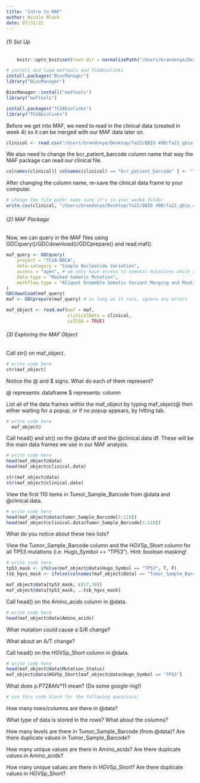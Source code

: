 ```yaml
---
title: "Intro to MAF"
author: Nicole Black
date: 07/31/22
---
```


###### (1) Set Up

```r
    knitr::opts_knit$set(root.dir = normalizePath("/Users/brandonye/Desktop/fa22/QBIO 490/fa22_qbio_490_brandon/analysis_data")) 
```

```r
# install and load maftools and TCGAbiolinks
install.packages("BiocManager")
library("BiocManager")

BiocManager::install("maftools")
library("maftools")

install.packages("TCGAbiolinks")
library("TCGAbiolinks")
```

Before we get into MAF, we need to read in the clinical data (created in week 4) so it can be merged with our MAF data later on.

```r
clinical <- read.csv("/Users/brandonye/Desktop/fa22/QBIO 490/fa22_qbio_490_brandon/analysis_data/brca_clinical_data.csv")
```

We also need to change the bcr_patient_barcode column name that way the MAF package can read our clinical file.

```r
colnames(clinical)[ colnames(clinical) == "bcr_patient_barcode" ] <- "Tumor_Sample_Barcode"
```

After changing the column name, re-save the clinical data frame to your computer.

```r
# change the file path! make sure it's in your week4 folder
write.csv(clinical, "/Users/brandonye/Desktop/fa22/QBIO 490/fa22_qbio_490_brandon/analysis_data/brca_clinical_data.csv", row.names = FALSE)
```

###### (2) MAF Package

Now, we can query in the MAF files using GDCquery()/GDCdownload()/GDCprepare() and read.maf(). 

```r
maf_query <- GDCquery(
    project = "TCGA-BRCA", 
    data.category = "Simple Nucleotide Variation", 
    access = "open", # we only have access to somatic mutations which are open access
    data.type = "Masked Somatic Mutation", 
    workflow.type = "Aliquot Ensemble Somatic Variant Merging and Masking"
)
GDCdownload(maf_query)
maf <- GDCprepare(maf_query) # as long as it runs, ignore any errors

maf_object <- read.maf(maf = maf, 
                       clinicalData = clinical,
                       isTCGA = TRUE)
```

###### (3) Exploring the MAF Object

Call str() on maf_object.

```r
# write code here
str(maf_object)
```

Notice the @ and $ signs. What do each of them represent?

  @ represents: dataframe
  $ represents: column
  
List all of the data frames within the maf_object by typing maf_object@ then either waiting for a popup, or if no popup appears, by hitting tab.

```r
# write code here
  maf_object@
```

Call head() and str() on the @data df and the @clinical.data df. These will be the main data frames we use in our MAF analysis.

```r
# write code here
head(maf_object@data)
head(maf_object@clinical.data)

str(maf_object@data)
str(maf_object@clinical.data)
```

View the first 110 items in Tumor_Sample_Barcode from @data and @clinical.data.

```r
# write code here
head(maf_object@data$Tumor_Sample_Barcode[1:110])
head(maf_object@clinical.data$Tumor_Sample_Barcode[1:110])
```

What do you notice about these two lists?

View the Tumor_Sample_Barcode column and the HGVSp_Short column for all TP53 mutations (i.e. Hugo_Symbol == "TP53"). Hint: boolean masking!

```r
# write code here
tp53_mask <- ifelse(maf_object@data$Hugo_Symbol == "TP53", T, F)
tsb_hgvs_mask <- ifelse(colnames(maf_object@data) == "Tumor_Sample_Barcode" | colnames(maf_object@data) == "HGVSp_Short", T, F)

maf_object@data[tp53_mask, c(17,38)]
maf_object@data[tp53_mask, ..tsb_hgvs_mask]
```

Call head() on the Amino_acids column in @data.

```r
# write code here
head(maf_object@data$Amino_acids)
```

What mutation could cause a S/R change?

What about an A/T change?

Call head() on the HGVSp_Short column in @data.

```r
# write code here
head(maf_object@data$Mutation_Status)
maf_object@data$HGVSp_Short[maf_object@data$Hugo_Symbol == "TP53"]
```

What does p.P728Afs*11 mean? (Do some google-ing!)

```r
# use this code block for the following questions:
```
  
  How many rows/columns are there in @data?
  
  What type of data is stored in the rows? What about the columns?
  
  How many levels are there in Tumor_Sample_Barcode (from @data)?
  Are there duplicate values in Tumor_Sample_Barcode?
  
  How many unique values are there in Amino_acids?
  Are there duplicate values in Amino_acids?
  
  How many unique values are there in HGVSp_Short?
  Are there duplicate values in HGVSp_Short?
